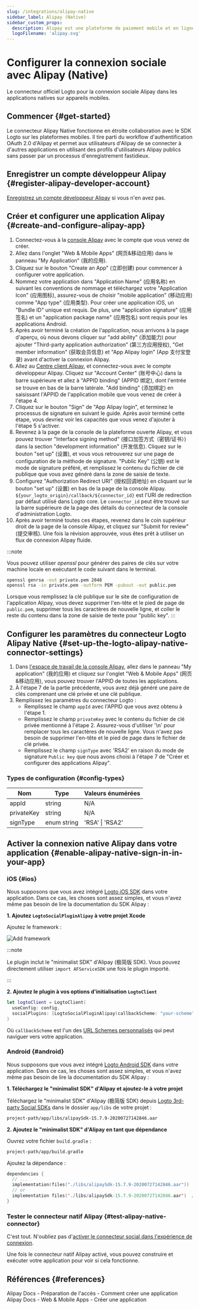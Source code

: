 ```yaml
---
slug: /integrations/alipay-native
sidebar_label: Alipay (Native)
sidebar_custom_props:
  description: Alipay est une plateforme de paiement mobile et en ligne tierce.
  logoFilename: 'alipay.svg'
---
```



# Configurer la connexion sociale avec Alipay (Native)

Le connecteur officiel Logto pour la connexion sociale Alipay dans les applications natives sur appareils mobiles.

<GuideTip />

## Commencer \{#get-started}

Le connecteur Alipay Native fonctionne en étroite collaboration avec le SDK Logto sur les plateformes mobiles. Il tire parti du workflow d'authentification OAuth 2.0 d'Alipay et permet aux utilisateurs d'Alipay de se connecter à d'autres applications en utilisant des profils d'utilisateurs Alipay publics sans passer par un processus d'enregistrement fastidieux.

## Enregistrer un compte développeur Alipay \{#register-alipay-developer-account}

[Enregistrez un compte développeur Alipay](https://certifyweb.alipay.com/certify/reg/guide#/) si vous n'en avez pas.

## Créer et configurer une application Alipay \{#create-and-configure-alipay-app}

1. Connectez-vous à la [console Alipay](https://open.alipay.com/) avec le compte que vous venez de créer.
2. Allez dans l'onglet "Web & Mobile Apps" (网页&移动应用) dans le panneau "My Application" (我的应用).
3. Cliquez sur le bouton "Create an App" (立即创建) pour commencer à configurer votre application.
4. Nommez votre application dans "Application Name" (应用名称) en suivant les conventions de nommage et téléchargez votre "Application Icon" (应用图标), assurez-vous de choisir "mobile application" (移动应用) comme "App type" (应用类型). Pour créer une application iOS, un "Bundle ID" unique est requis. De plus, une "application signature" (应用签名) et un "application package name" (应用包名) sont requis pour les applications Android.
5. Après avoir terminé la création de l'application, nous arrivons à la page d'aperçu, où nous devons cliquer sur "add ability" (添加能力) pour ajouter "Third-party application authorization" (第三方应用授权), "Get member information" (获取会员信息) et "App Alipay login" (App 支付宝登录) avant d'activer la connexion Alipay.
6. Allez au [Centre client Alipay](https://b.alipay.com/index2.htm), et connectez-vous avec le compte développeur Alipay. Cliquez sur "Account Center" (账号中心) dans la barre supérieure et allez à "APPID binding" (APPID 绑定), dont l'entrée se trouve en bas de la barre latérale. "Add binding" (添加绑定) en saisissant l'APPID de l'application mobile que vous venez de créer à l'étape 4.
7. Cliquez sur le bouton "Sign" de "App Alipay login", et terminez le processus de signature en suivant le guide. Après avoir terminé cette étape, vous devriez voir les capacités que vous venez d'ajouter à l'étape 5 s'activer.
8. Revenez à la page de la console de la plateforme ouverte Alipay, et vous pouvez trouver "Interface signing method" (接口加签方式（密钥/证书）) dans la section "development information" (开发信息). Cliquez sur le bouton "set up" (设置), et vous vous retrouverez sur une page de configuration de la méthode de signature. "Public Key" (公钥) est le mode de signature préféré, et remplissez le contenu du fichier de clé publique que vous avez généré dans la zone de saisie de texte.
9. Configurez "Authorization Redirect URI" (授权回调地址) en cliquant sur le bouton "set up" (设置) en bas de la page de la console Alipay. `${your_logto_origin}/callback/${connector_id}` est l'URI de redirection par défaut utilisé dans Logto core. Le `connector_id` peut être trouvé sur la barre supérieure de la page des détails du connecteur de la console d'administration Logto.
10. Après avoir terminé toutes ces étapes, revenez dans le coin supérieur droit de la page de la console Alipay, et cliquez sur "Submit for review" (提交审核). Une fois la révision approuvée, vous êtes prêt à utiliser un flux de connexion Alipay fluide.

:::note

Vous pouvez utiliser _openssl_ pour générer des paires de clés sur votre machine locale en exécutant le code suivant dans le terminal.

```bash
openssl genrsa -out private.pem 2048
openssl rsa -in private.pem -outform PEM -pubout -out public.pem
```

Lorsque vous remplissez la clé publique sur le site de configuration de l'application Alipay, vous devez supprimer l'en-tête et le pied de page de `public.pem`, supprimer tous les caractères de nouvelle ligne, et coller le reste du contenu dans la zone de saisie de texte pour "public key".
:::

## Configurer les paramètres du connecteur Logto Alipay Native \{#set-up-the-logto-alipay-native-connector-settings}

1. Dans [l'espace de travail de la console Alipay](https://open.alipay.com/dev/workspace), allez dans le panneau "My application" (我的应用) et cliquez sur l'onglet "Web & Mobile Apps" (网页&移动应用), vous pouvez trouver l'APPID de toutes les applications.
2. À l'étape 7 de la partie précédente, vous avez déjà généré une paire de clés comprenant une clé privée et une clé publique.
3. Remplissez les paramètres du connecteur Logto :
   - Remplissez le champ `appId` avec l'APPID que vous avez obtenu à l'étape 1.
   - Remplissez le champ `privateKey` avec le contenu du fichier de clé privée mentionné à l'étape 2. Assurez-vous d'utiliser '\n' pour remplacer tous les caractères de nouvelle ligne. Vous n'avez pas besoin de supprimer l'en-tête et le pied de page dans le fichier de clé privée.
   - Remplissez le champ `signType` avec 'RSA2' en raison du mode de signature `Public key` que nous avons choisi à l'étape 7 de "Créer et configurer des applications Alipay".

### Types de configuration \{#config-types}

| Nom        | Type        | Valeurs énumérées |
| ---------- | ----------- | ----------------- |
| appId      | string      | N/A               |
| privateKey | string      | N/A               |
| signType   | enum string | 'RSA' \| 'RSA2'   |

## Activer la connexion native Alipay dans votre application \{#enable-alipay-native-sign-in-in-your-app}

### iOS \{#ios}

Nous supposons que vous avez intégré [Logto iOS SDK](/quick-starts/swift) dans votre application. Dans ce cas, les choses sont assez simples, et vous n'avez même pas besoin de lire la documentation du SDK Alipay :

**1. Ajoutez `LogtoSocialPluginAlipay` à votre projet Xcode**

Ajoutez le framework :

<img src="/img/assets/add-framework.png" alt="Add framework" />

:::note

Le plugin inclut le "minimalist SDK" d'Alipay (极简版 SDK). Vous pouvez directement utiliser `import AFServiceSDK` une fois le plugin importé.

:::

**2. Ajoutez le plugin à vos options d'initialisation `LogtoClient`**

```swift
let logtoClient = LogtoClient(
  useConfig: config,
  socialPlugins: [LogtoSocialPluginAlipay(callbackScheme: "your-scheme")]
)
```

Où `callbackScheme` est l'un des [URL Schemes personnalisés](https://developer.apple.com/documentation/xcode/defining-a-custom-url-scheme-for-your-app) qui peut naviguer vers votre application.

### Android \{#android}

Nous supposons que vous avez intégré [Logto Android SDK](/quick-starts/android) dans votre application. Dans ce cas, les choses sont assez simples, et vous n'avez même pas besoin de lire la documentation du SDK Alipay :

**1. Téléchargez le "minimalist SDK" d'Alipay et ajoutez-le à votre projet**

Téléchargez le "minimalist SDK" d'Alipay (极简版 SDK) depuis [Logto 3rd-party Social SDKs](https://github.com/logto-io/social-sdks/blob/master/alipay/android/alipaySdk-15.7.9-20200727142846.aar) dans le dossier `app/libs` de votre projet :

```bash
project-path/app/libs/alipaySdk-15.7.9-20200727142846.aar
```

**2. Ajoutez le "minimalist SDK" d'Alipay en tant que dépendance**

Ouvrez votre fichier `build.gradle` :

```bash
project-path/app/build.gradle
```

Ajoutez la dépendance :

```kotlin
dependencies {
  // ...
  implementation(files("./libs/alipaySdk-15.7.9-20200727142846.aar"))  // kotlin-script
  // or
  implementation files('./libs/alipaySdk-15.7.9-20200727142846.aar')  // groovy-script
}
```

### Tester le connecteur natif Alipay \{#test-alipay-native-connector}

C'est tout. N'oubliez pas d'[activer le connecteur social dans l'expérience de connexion](/connectors/social-connectors/#enable-social-sign-in).

Une fois le connecteur natif Alipay activé, vous pouvez construire et exécuter votre application pour voir si cela fonctionne.

## Références \{#references}

<Url href="https://opendocs.alipay.com/support/01rau6">
  Alipay Docs - Préparation de l'accès - Comment créer une application
</Url>

<Url href="https://opendocs.alipay.com/open/200/105310">
  Alipay Docs - Web & Mobile Apps - Créer une application
</Url>